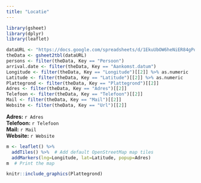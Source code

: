 ```yaml
---
title: "Locatie"
---
```


```r
library(gsheet)
library(dplyr)
library(leaflet)

dataURL <- "https://docs.google.com/spreadsheets/d/1EkuUbOW6heNiER84gPoLfTdAlZ5olyZB4ngW-JxfjWU/edit?usp=sharing"
theData <- gsheet2tbl(dataURL)
persons <- filter(theData, Key == "Persoon")
arrival.date <- filter(theData, Key == "Aankomst.datum")
Longitude <- filter(theData, Key == "Longitude")[[2]] %>% as.numeric
Latitude <- filter(theData, Key == "Latitude")[[2]] %>% as.numeric
Plattegrond <- filter(theData, Key == "Plattegrond")[[2]]
Adres <- filter(theData, Key == "Adres")[[2]]
Telefoon <- filter(theData, Key == "Telefoon")[[2]]
Mail <- filter(theData, Key == "Mail")[[2]]
Website <- filter(theData, Key == "Url")[[2]]
```

**Adres:** `r Adres` <br>
**Telefoon:** `r Telefoon` <br>
**Mail:** `r Mail` <br>
**Website:** `r Website` <br>

```r
m <- leaflet() %>%
  addTiles() %>%  # Add default OpenStreetMap map tiles
  addMarkers(lng=Longitude, lat=Latitude, popup=Adres)
m  # Print the map
```

```r
knitr::include_graphics(Plattegrond)
```